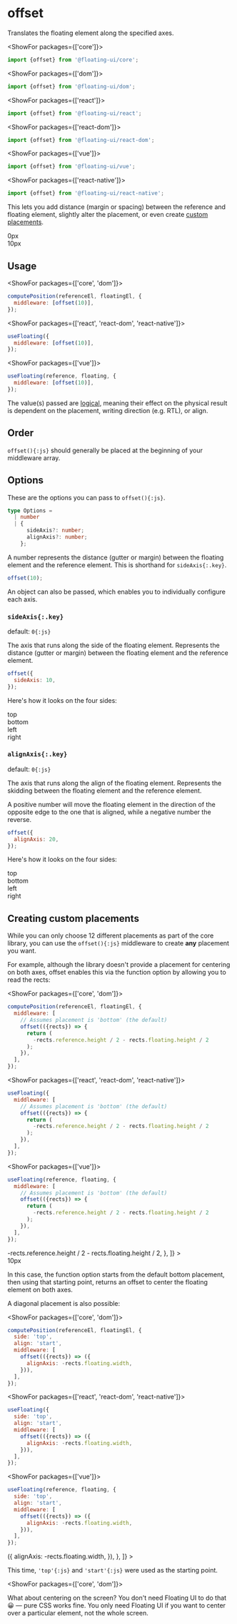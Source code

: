 <PageCard className="mb-8">

# offset

Translates the floating element along the specified axes.

<MiddlewareContainer>
  <MiddlewareBadge type="Placement Modifier" />
</MiddlewareContainer>

<ShowFor packages={['core']}>

```js
import {offset} from '@floating-ui/core';
```

</ShowFor>

<ShowFor packages={['dom']}>

```js
import {offset} from '@floating-ui/dom';
```

</ShowFor>

<ShowFor packages={['react']}>

```js
import {offset} from '@floating-ui/react';
```

</ShowFor>

<ShowFor packages={['react-dom']}>

```js
import {offset} from '@floating-ui/react-dom';
```

</ShowFor>

<ShowFor packages={['vue']}>

```js
import {offset} from '@floating-ui/vue';
```

</ShowFor>

<ShowFor packages={['react-native']}>

```js
import {offset} from '@floating-ui/react-native';
```

</ShowFor>

This lets you add distance (margin or spacing) between the
reference and floating element, slightly alter the placement, or
even create
[custom placements](/docs/offset#creating-custom-placements).

</PageCard>

<Chrome center className="pt-16 pb-24">
  <div className="flex gap-4">
    <Floating middleware={[{name: 'offset', options: 0}]}>
      <div className="mx-auto grid h-32 w-32 place-items-center border-2 border-dashed border-gray-1000">
        0px
      </div>
    </Floating>
    <Floating middleware={[{name: 'offset', options: 10}]}>
      <div className="mx-auto grid h-32 w-32 place-items-center border-2 border-dashed border-gray-1000">
        10px
      </div>
    </Floating>
  </div>
</Chrome>

## Usage

<ShowFor packages={['core', 'dom']}>

```js
computePosition(referenceEl, floatingEl, {
  middleware: [offset(10)],
});
```

</ShowFor>

<ShowFor packages={['react', 'react-dom', 'react-native']}>

```js
useFloating({
  middleware: [offset(10)],
});
```

</ShowFor>

<ShowFor packages={['vue']}>

```js
useFloating(reference, floating, {
  middleware: [offset(10)],
});
```

</ShowFor>

The value(s) passed are
[logical](https://developer.mozilla.org/en-US/docs/Web/CSS/CSS_Logical_Properties),
meaning their effect on the physical result is dependent on the
placement, writing direction (e.g. RTL), or align.

## Order

`offset(){:js}` should generally be placed at the beginning of
your middleware array.

## Options

These are the options you can pass to `offset(){:js}`.

```ts
type Options =
  | number
  | {
      sideAxis?: number;
      alignAxis?: number;
    };
```

A number represents the distance (gutter or margin) between the
floating element and the reference element. This is shorthand for
`sideAxis{:.key}`.

```js
offset(10);
```

An object can also be passed, which enables you to individually
configure each axis.

### `sideAxis{:.key}`

default: `0{:js}`

The axis that runs along the side of the floating element.
Represents the distance (gutter or margin) between the floating
element and the reference element.

```js
offset({
  sideAxis: 10,
});
```

Here's how it looks on the four sides:

<Chrome center className="pt-16 pb-24" tall>
  <div className="mt-4 flex flex-col gap-4 md:flex-row">
    <Floating
      placement="top"
      middleware={[
        {
          name: 'offset',
          options: 10,
        },
      ]}
    >
      <div className="mx-auto grid h-32 w-32 place-items-center border-2 border-dashed border-gray-1000">
        top
      </div>
    </Floating>
    <Floating
      placement="bottom"
      middleware={[
        {
          name: 'offset',
          options: 10,
        },
      ]}
    >
      <div className="mx-auto grid h-32 w-32 place-items-center border-2 border-dashed border-gray-1000">
        bottom
      </div>
    </Floating>
  </div>
  <div className="flex flex-col gap-4 md:flex-row">
    <Floating
      placement="left"
      middleware={[
        {
          name: 'offset',
          options: 10,
        },
      ]}
    >
      <div className="mx-auto grid h-32 w-32 place-items-center border-2 border-dashed border-gray-1000">
        left
      </div>
    </Floating>
    <Floating
      placement="right"
      middleware={[
        {
          name: 'offset',
          options: 10,
        },
      ]}
    >
      <div className="mx-auto grid h-32 w-32 place-items-center border-2 border-dashed border-gray-1000">
        right
      </div>
    </Floating>
  </div>
</Chrome>

### `alignAxis{:.key}`

default: `0{:js}`

The axis that runs along the align of the floating element.
Represents the skidding between the floating element and the
reference element.

A positive number will move the floating element in the direction
of the opposite edge to the one that is aligned, while a negative
number the reverse.

```js
offset({
  alignAxis: 20,
});
```

Here's how it looks on the four sides:

<Chrome center className="pt-16 pb-24" tall>
  <div className="mt-4 flex flex-col gap-4 md:flex-row">
    <Floating
      placement="top"
      middleware={[
        {
          name: 'offset',
          options: {alignAxis: 20},
        },
      ]}
    >
      <div className="mx-auto grid h-32 w-32 place-items-center border-2 border-dashed border-gray-1000">
        top
      </div>
    </Floating>
    <Floating
      placement="bottom"
      middleware={[
        {
          name: 'offset',
          options: {alignAxis: 20},
        },
      ]}
    >
      <div className="mx-auto grid h-32 w-32 place-items-center border-2 border-dashed border-gray-1000">
        bottom
      </div>
    </Floating>
  </div>
  <div className="flex flex-col gap-4 md:flex-row">
    <Floating
      placement="left"
      middleware={[
        {
          name: 'offset',
          options: {alignAxis: 20},
        },
      ]}
    >
      <div className="mx-auto grid h-32 w-32 place-items-center border-2 border-dashed border-gray-1000">
        left
      </div>
    </Floating>
    <Floating
      placement="right"
      middleware={[
        {
          name: 'offset',
          options: {alignAxis: 20},
        },
      ]}
    >
      <div className="mx-auto grid h-32 w-32 place-items-center border-2 border-dashed border-gray-1000">
        right
      </div>
    </Floating>
  </div>
</Chrome>

## Creating custom placements

While you can only choose 12 different placements as part of the
core library, you can use the `offset(){:js}` middleware to
create **any** placement you want.

For example, although the library doesn't provide a placement for
centering on both axes, offset enables this via the function
option by allowing you to read the rects:

<ShowFor packages={['core', 'dom']}>

```js
computePosition(referenceEl, floatingEl, {
  middleware: [
    // Assumes placement is 'bottom' (the default)
    offset(({rects}) => {
      return (
        -rects.reference.height / 2 - rects.floating.height / 2
      );
    }),
  ],
});
```

</ShowFor>

<ShowFor packages={['react', 'react-dom', 'react-native']}>

```js
useFloating({
  middleware: [
    // Assumes placement is 'bottom' (the default)
    offset(({rects}) => {
      return (
        -rects.reference.height / 2 - rects.floating.height / 2
      );
    }),
  ],
});
```

</ShowFor>

<ShowFor packages={['vue']}>

```js
useFloating(reference, floating, {
  middleware: [
    // Assumes placement is 'bottom' (the default)
    offset(({rects}) => {
      return (
        -rects.reference.height / 2 - rects.floating.height / 2
      );
    }),
  ],
});
```

</ShowFor>

<Chrome center className="pt-16 pb-24">
  <div className="flex gap-4">
    <Floating
      middleware={[
        {
          name: 'offset',
          options: ({rects}) =>
            -rects.reference.height / 2 -
            rects.floating.height / 2,
        },
      ]}
    >
      <div className="mx-auto grid h-32 w-32 place-items-center border-2 border-dashed border-gray-1000">
        10px
      </div>
    </Floating>
  </div>
</Chrome>

In this case, the function option starts from the default bottom
placement, then using that starting point, returns an offset to
center the floating element on both axes.

A diagonal placement is also possible:

<ShowFor packages={['core', 'dom']}>

```js
computePosition(referenceEl, floatingEl, {
  side: 'top',
  align: 'start',
  middleware: [
    offset(({rects}) => ({
      alignAxis: -rects.floating.width,
    })),
  ],
});
```

</ShowFor>

<ShowFor packages={['react', 'react-dom', 'react-native']}>

```js
useFloating({
  side: 'top',
  align: 'start',
  middleware: [
    offset(({rects}) => ({
      alignAxis: -rects.floating.width,
    })),
  ],
});
```

</ShowFor>

<ShowFor packages={['vue']}>

```js
useFloating(reference, floating, {
  side: 'top',
  align: 'start',
  middleware: [
    offset(({rects}) => ({
      alignAxis: -rects.floating.width,
    })),
  ],
});
```

</ShowFor>

<Chrome center className="pt-16 pb-24">
  <div className="flex gap-4">
    <Floating
      side="top"
      align="start"
      middleware={[
        {
          name: 'offset',
          options: ({rects}) => ({
            alignAxis: -rects.floating.width,
          }),
        },
      ]}
    >
      <div className="mx-auto grid h-32 w-32 place-items-center border-2 border-dashed border-gray-1000" />
    </Floating>
  </div>
</Chrome>

This time, `'top'{:js}` and `'start'{:js}` were used as the
starting point.

<ShowFor packages={['core', 'dom']}>

<Notice>
  What about centering on the screen? You don't need Floating UI
  to do that 😀 — pure CSS works fine. You only need Floating UI
  if you want to center over a particular element, not the whole
  screen.
</Notice>
